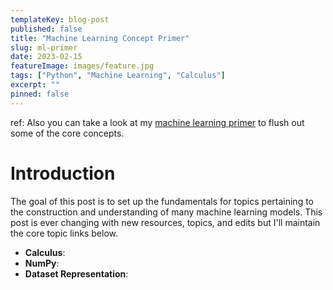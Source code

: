 ```yaml
---
templateKey: blog-post
published: false
title: "Machine Learning Concept Primer"
slug: ml-primer
date: 2023-02-15
featureImage: images/feature.jpg
tags: ["Python", "Machine Learning", "Calculus"]
excerpt: ""
pinned: false
---
```


ref: Also you can take a look at my [machine learning primer](/blog/ml-primer/) to flush out some of the core concepts.

# Introduction

The goal of this post is to set up the fundamentals for topics pertaining to the construction and understanding of many machine learning models. This post is ever changing with new resources, topics, and edits but I'll maintain the core topic links below.

- **Calculus**: 
- **NumPy**:
- **Dataset Representation**: 